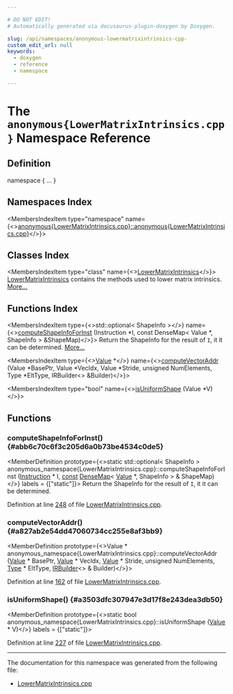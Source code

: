```yaml
---

# DO NOT EDIT!
# Automatically generated via docusaurus-plugin-doxygen by Doxygen.

slug: /api/namespaces/anonymous-lowermatrixintrinsics-cpp-
custom_edit_url: null
keywords:
  - doxygen
  - reference
  - namespace

---
```





# The `anonymous{LowerMatrixIntrinsics.cpp}` Namespace Reference

<DoxygenPage pluginConfig={pluginConfig}>



## Definition

<CodeBlock>namespace &#123; ... &#125;</CodeBlock>

## Namespaces Index

<MembersIndex>

<MembersIndexItem
  type="namespace"
  name={<><a href="/docs/api/namespaces/anonymous-lowermatrixintrinsics-cpp-/anonymous-lowermatrixintrinsics-cpp-">anonymous&#123;LowerMatrixIntrinsics.cpp&#125;::anonymous&#123;LowerMatrixIntrinsics.cpp&#125;</a></>}>
</MembersIndexItem>

</MembersIndex>

## Classes Index

<MembersIndex>

<MembersIndexItem
  type="class"
  name={<><a href="/docs/api/classes/anonymous-namespace-lowermatrixintrinsics-cpp-/lowermatrixintrinsics">LowerMatrixIntrinsics</a></>}>
<a href="/docs/api/classes/anonymous-namespace-lowermatrixintrinsics-cpp-/lowermatrixintrinsics">LowerMatrixIntrinsics</a> contains the methods used to lower matrix intrinsics. <a href="/docs/api/classes/anonymous-namespace-lowermatrixintrinsics-cpp-/lowermatrixintrinsics/#details">More...</a>
</MembersIndexItem>

</MembersIndex>

## Functions Index

<MembersIndex>

<MembersIndexItem
  type={<>std::optional&lt; ShapeInfo &gt;</>}
  name={<><a href="#abb6c70c6f3c205d6a0b73be4534c0de5">computeShapeInfoForInst</a> (Instruction &#42;I, const DenseMap&lt; Value &#42;, ShapeInfo &gt; &amp;ShapeMap)</>}>
Return the ShapeInfo for the result of <code>I</code>, it it can be determined. <a href="#abb6c70c6f3c205d6a0b73be4534c0de5">More...</a>
</MembersIndexItem>

<MembersIndexItem
  type={<><a href="/docs/api/classes/llvm/value">Value</a> &#42;</>}
  name={<><a href="#a827ab2e54dd47060734cc255e8af3bb9">computeVectorAddr</a> (Value &#42;BasePtr, Value &#42;VecIdx, Value &#42;Stride, unsigned NumElements, Type &#42;EltType, IRBuilder&lt;&gt; &amp;Builder)</>}>
</MembersIndexItem>

<MembersIndexItem
  type="bool"
  name={<><a href="#a3503dfc307947e3d17f8e243dea3db50">isUniformShape</a> (Value &#42;V)</>}>
</MembersIndexItem>

</MembersIndex>


<SectionDefinition>

## Functions

### computeShapeInfoForInst() {#abb6c70c6f3c205d6a0b73be4534c0de5}

<MemberDefinition
  prototype={<>static std::optional&lt; ShapeInfo &gt; anonymous&#95;namespace&#123;LowerMatrixIntrinsics.cpp&#125;::computeShapeInfoForInst (<a href="/docs/api/classes/llvm/instruction">Instruction</a> &#42; I, <a href="/docs/api/files/lib/lib/target/lib/target/aarch64/aarch64promoteconstant-cpp/#a90f8350fecae261c25be85d38b451bff">const</a> <a href="/docs/api/classes/llvm/densemap">DenseMap</a>&lt; <a href="/docs/api/classes/llvm/value">Value</a> &#42;, ShapeInfo &gt; &amp; ShapeMap)</>}
  labels = {["static"]}>
Return the ShapeInfo for the result of <code>I</code>, it it can be determined.

Definition at line <a href="/docs/api/files/lib/lib/transforms/lib/transforms/scalar/lowermatrixintrinsics-cpp/#l00248">248</a> of file <a href="/docs/api/files/lib/lib/transforms/lib/transforms/scalar/lowermatrixintrinsics-cpp">LowerMatrixIntrinsics.cpp</a>.
</MemberDefinition>

### computeVectorAddr() {#a827ab2e54dd47060734cc255e8af3bb9}

<MemberDefinition
  prototype={<>Value &#42; anonymous&#95;namespace&#123;LowerMatrixIntrinsics.cpp&#125;::computeVectorAddr (<a href="/docs/api/classes/llvm/value">Value</a> &#42; BasePtr, <a href="/docs/api/classes/llvm/value">Value</a> &#42; VecIdx, <a href="/docs/api/classes/llvm/value">Value</a> &#42; Stride, unsigned NumElements, <a href="/docs/api/classes/llvm/type">Type</a> &#42; EltType, <a href="/docs/api/classes/llvm/irbuilder">IRBuilder</a>&lt;&gt; &amp; Builder)</>}>

Definition at line <a href="/docs/api/files/lib/lib/transforms/lib/transforms/scalar/lowermatrixintrinsics-cpp/#l00162">162</a> of file <a href="/docs/api/files/lib/lib/transforms/lib/transforms/scalar/lowermatrixintrinsics-cpp">LowerMatrixIntrinsics.cpp</a>.
</MemberDefinition>

### isUniformShape() {#a3503dfc307947e3d17f8e243dea3db50}

<MemberDefinition
  prototype={<>static bool anonymous&#95;namespace&#123;LowerMatrixIntrinsics.cpp&#125;::isUniformShape (<a href="/docs/api/classes/llvm/value">Value</a> &#42; V)</>}
  labels = {["static"]}>

Definition at line <a href="/docs/api/files/lib/lib/transforms/lib/transforms/scalar/lowermatrixintrinsics-cpp/#l00227">227</a> of file <a href="/docs/api/files/lib/lib/transforms/lib/transforms/scalar/lowermatrixintrinsics-cpp">LowerMatrixIntrinsics.cpp</a>.
</MemberDefinition>

</SectionDefinition>

<hr/>

The documentation for this namespace was generated from the following file:

<ul>
<li><a href="/docs/api/files/lib/lib/transforms/lib/transforms/scalar/lowermatrixintrinsics-cpp">LowerMatrixIntrinsics.cpp</a></li>
</ul>

</DoxygenPage>

